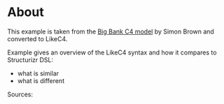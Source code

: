 
# About

This example is taken from the [Big Bank C4 model](https://structurizr.com/dsl?example=big-bank-plc) by Simon Brown and converted to LikeC4.

Example gives an overview of the LikeC4 syntax and how it compares to Structurizr DSL:

- what is similar
- what is different

Sources:

<Cards>
  <Card title="Structurizr DSL" href={`/examples/bigbank/structurizr/`} arrow/>
  <Card title="LikeC4" href={`/examples/bigbank/likec4/`} arrow/>
</Cards>

